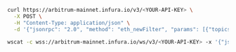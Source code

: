 
<Tabs>
  <TabItem value="curl">

```bash
curl https://arbitrum-mainnet.infura.io/v3/<YOUR-API-KEY> \
  -X POST \
  -H "Content-Type: application/json" \
  -d '{"jsonrpc": "2.0", "method": "eth_newFilter", "params": [{"topics": ["0xddf252ad1be2c89b69c2b068fc378daa952ba7f163c4a11628f55a4df523b3ef"]}], "id": 1}'
```

  </TabItem>
  <TabItem value="WSS">

```bash
wscat -c wss://arbitrum-mainnet.infura.io/ws/v3/<YOUR-API-KEY> -x '{"jsonrpc": "2.0", "method": "eth_newFilter", "params": [{"topics": ["0xddf252ad1be2c89b69c2b068fc378daa952ba7f163c4a11628f55a4df523b3ef"]}], "id": 1}'
```

  </TabItem> 
</Tabs>
